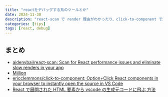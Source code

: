 ```yaml
---
title: "reactをデバッグする系のツールとか"
date: 2024-11-30
description: "react-scan で render 理由がわかったり、click-to-component で定義元にジャンプできたりするので便利"
categories: [tips]
tags: [react, debug]
---
```


## まとめ

- [aidenybai/react-scan: Scan for React performance issues and eliminate slow renders in your app](https://github.com/aidenybai/react-scan)
- [Million](https://million.dev/)
- [ericclemmons/click-to-component: Option+Click React components in your browser to instantly open the source in VS Code](https://github.com/ericclemmons/click-to-component)
- [React で展開された HTML 要素から vscode の生成元コードに飛ぶ 方法](https://zenn.dev/mizchi/articles/introduce-tsx-source-jump)
